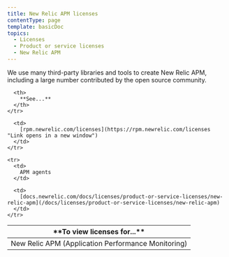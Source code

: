 ```yaml
---
title: New Relic APM licenses
contentType: page
template: basicDoc
topics:
  - Licenses
  - Product or service licenses
  - New Relic APM
---
```


We use many third-party libraries and tools to create New Relic APM, including a large number contributed by the open source community.

<Table>
  <thead>
    <tr>
      <th width={250}>
        **To view licenses for...**
      </th>

      <th>
        **See...**
      </th>
    </tr>
  </thead>

  <tbody>
    <tr>
      <td>
        New Relic APM (Application Performance Monitoring)
      </td>

      <td>
        [rpm.newrelic.com/licenses](https://rpm.newrelic.com/licenses "Link opens in a new window")
      </td>
    </tr>

    <tr>
      <td>
        APM agents
      </td>

      <td>
        [docs.newrelic.com/docs/licenses/product-or-service-licenses/new-relic-apm](/docs/licenses/product-or-service-licenses/new-relic-apm)
      </td>
    </tr>
  </tbody>
</Table>
